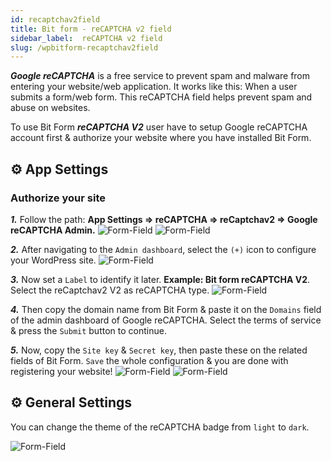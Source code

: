 ```yaml
---
id: recaptchav2field
title: Bit form - reCAPTCHA v2 field
sidebar_label:  reCAPTCHA v2 field
slug: /wpbitform-recaptchav2field
---
```


***Google reCAPTCHA*** is a free service to prevent spam and malware from entering your website/web application. It works like this: When a user submits a form/web form. This reCAPTCHA  field helps prevent spam and abuse on websites. 

To use Bit Form ***reCAPTCHA V2*** user have to setup  Google reCAPTCHA account first & authorize your website where you have installed Bit Form.

## ⚙ App Settings 

###  Authorize your site

***1.*** Follow the path: **App Settings => reCAPTCHA => reCaptchav2 => Google reCAPTCHA Admin.**
<Image
  src="Field-Types/App-Settings-recaptchav2-Bit-Form"
  alt="Form-Field"
  w="1900"
  h="300"
/>
<Image
  src="Field-Types/recaptchav2--admin-Bit-Form"
  alt="Form-Field"
  w="1200"
  h="300"
/>

***2.*** After navigating to the `Admin dashboard`, select the `(+)` icon to configure your WordPress site.
<Image
  src="Field-Types/reCAPTCHA3-Bit-Form"
  alt="Form-Field"
  w="1900"
  h="300"
/>

***3.*** Now set a `Label` to identify it later. **Example: Bit form reCAPTCHA V2**. Select the reCaptchav2 V2 as reCAPTCHA type.
<Image
  src="Field-Types/reCAPTCHA4-Bit-Form"
  alt="Form-Field"
  w="1900"
  h="350"
/>

***4.*** Then copy the domain name from Bit Form & paste it on the `Domains` field of the admin dashboard of Google reCAPTCHA. Select the terms of service & press the `Submit` button to continue.

***5.*** Now, copy the `Site key` & `Secret key`, then paste these on the related fields of Bit Form. `Save` the whole configuration & you are done with registering your website!
<Image
  src="Field-Types/reCAPTCHA5-Bit-Form"
  alt="Form-Field"
  w="1900"
  h="320"
/>
<Image
  src="Field-Types/recaptchav2-secret-key-Bit-Form"
  alt="Form-Field"
  w="1900"
  h="250"
/>

## ⚙ General Settings 
You can change the theme of the reCAPTCHA badge from `light` to `dark`.

<Image
  src="Field-Types/reCAPTCHA_General-settings-Bit-Form"
  alt="Form-Field"
  w="1918"
  h="230"
/>


